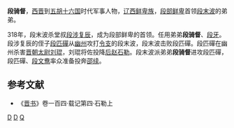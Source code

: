 '''段骑督'''，[[西晋|西晋]]到[[五胡十六国|五胡十六国]]时代军事人物，[[辽西|辽西]][[鲜卑族|鲜卑族]]，[[段部鲜卑|段部鲜卑]]首领[[段末波|段末波]]的弟弟。

318年，段末波杀堂叔[[段涉复辰|段涉复辰]]，成为段部鲜卑的首领。任用弟弟'''段骑督'''、[[段牙|段牙]]。段涉复辰的侄子[[段匹磾|段匹磾]]从[[幽州|幽州]]攻打[[令支|令支]]的段末波，段末波击败段匹磾。段匹磾在幽州杀害[[晋朝|晋朝]][[太尉|太尉]][[刘琨|刘琨]]，刘琨将佐投降[[后赵|后赵]][[石勒|石勒]]。段末波派弟弟'''段骑督'''进攻段匹磾，段匹磾、[[段文鸯|段文鸯]]率众准备投奔[[邵续|邵续]]。 

==参考文献==
*《[[晋书|晋书]]》卷一百四·载记第四·石勒上

[[Category:五胡十六国军事人物|D]]
[[Category:鲜卑人|D]]
[[Category:段姓|Q]]